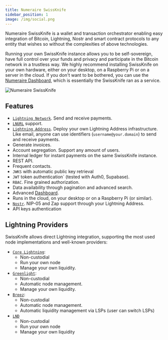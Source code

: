 ```yaml
---
title: Numeraire SwissKnife
sidebar_position: 1
image: /img/social.png
---
```


Numeraire SwissKnife is a wallet and transaction orchestrator enabling easy integration of Bitcoin, Lightning, Nostr and smart contract protocols to any entity that wishes so without the complexities of above technologies.

Running your own SwissKnife instance allows you to be self-sovereign, have full control over your funds and privacy and participate in the Bitcoin network in a trustless way. We highly recommend
installing SwissKnife on your own hardware, either on your desktop, on a Raspberry Pi or on a server in the cloud. If you don't want to be bothered, you can use the [Numeraire Dashboard](https://app.numeraire.tech), which is essentially the SwissKnife ran as a service.

<div class="center-container">
  <img
    src="/img/article_images/account/wallet_overview.png"
    alt="Numeraire SwissKnife"
  />
</div>

## Features

- [`Lightning Network`](https://github.com/lnurl/luds). Send and receive payments.
- [`LNURL`](https://github.com/lnurl/luds) support.
- [`Lightning Address`](https://lightningaddress.com/). Deploy your own Lightning Address infrastructure. Like email, anyone can use identifiers (`username@your.domain`) to send and receive payments.
- Generate invoices.
- Account segregation. Support any amount of users.
- Internal ledger for instant payments on the same SwissKnife instance.
- REST API.
- Frequent contacts.
- `JWKS` with automatic public key retrieval
- `JWT` token authentication` (tested with Auth0, Supabase).
- `RBAC`. Fine grained authorization.
- Data availability through pagination and advanced search.
- Advanced [Dashboard](https://github.com/bitcoin-numeraire/swissknife-dashboard).
- Runs in the cloud, on your desktop or on a Raspberry Pi (or similar).
- [`Nostr`](https://github.com/nostr-protocol/nips/blob/master/05.md). NIP-05 and Zap support through your Lightning Address.
- API keys authentication

## Lightning Providers

SwissKnife allows direct Lightning integration, supporting the most used node implementations and well-known providers:

- [`Core Lightning`](https://corelightning.org/):
  - Non-custodial
  - Run your own node
  - Manage your own liquidity.
- [`Greenlight`](https://blockstream.com/lightning/greenlight/):
  - Non-custodial
  - Automatic node management.
  - Manage your own liquidity.
- [`Breez`](https://breez.technology/sdk/):
  - Non-custodial
  - Automatic node management.
  - Automatic liquidity management via LSPs (user can switch LSPs)
- [`LND`](https://github.com/lightningnetwork/lnd)
  - Non-custodial
  - Run your own node
  - Manage your own liquidity
